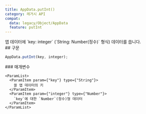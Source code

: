 ```yaml
---
title: AppData.putInt()
category: 레거시 API
compat:
  data: legacy/Object/AppData
  feature: putInt
---
```


<Section>
  앱 데이터에 `key: integer` (`String: Number(정수)` 형식) 데이터를 씁니다.
</Section>
<Section>
  ## 구문

  ~~~js
  AppData.putInt(key, integer);
  ~~~

  <Section>
    ### 매개변수

    <ParamList>
      <ParamItem param={"key"} type={"String"}>
        쓸 앱 데이터의 키
      </ParamItem>
      <ParamItem param={"integer"} type={"Number"}>
        `key`에 대한 `Number`(정수)형 데이터
      </ParamItem>
    </ParamList>
  </Section>
</Section>